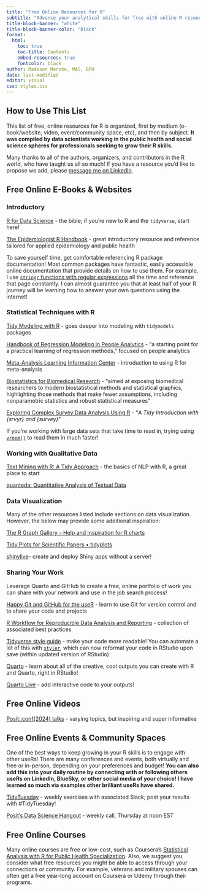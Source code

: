 ```yaml
---
title: "Free Online Resources for R"
subtitle: "Advance your analytical skills for free with online R resources"
title-block-banner: "white"
title-block-banner-color: "black"
format: 
  html:
    toc: true
    toc-title: Contents
    embed-resources: true
    fontcolor: black
author: Madison Merzke, MAS, BPH
date: last-modified
editor: visual
css: styles.css
---
```


## How to Use This List

This list of free, online resources for R is organized, first by medium (e-book/website, video, event/community space, etc), and then by subject. **It was compiled by data scientists working in the public health and social science spheres for professionals seeking to grow their R skills.**

Many thanks to all of the authors, organizers, and contributors in the R world, who have taught us all so much! If you have a resource you'd like to propose we add, please [message me on LinkedIn](https://www.linkedin.com/in/madisonmerzke/).

## Free Online E-Books & Websites

### Introductory

[R for Data Science](https://r4ds.hadley.nz/) - the bible; if you're new to R and the `tidyverse`, start here!

[The Epidemiologist R Handbook](https://epirhandbook.com/en/) - great introductory resource and reference tailored for applied epidemiology and public health

::: callout-important
To save yourself time, get comfortable referencing R package documentation! Most common packages have fantastic, easily accessible online documentation that provide details on how to use them. For example, I use [`stringr` functions with regular expressions](https://stringr.tidyverse.org/articles/regular-expressions.html) all the time and reference that page constantly. I can almost guarantee you that at least half of your R journey will be learning how to answer your own questions using the internet!
:::

### Statistical Techniques with R

[Tidy Modeling with R](https://www.tmwr.org/) - goes deeper into modeling with `tidymodels` packages

[Handbook of Regression Modeling in People Analytics](https://peopleanalytics-regression-book.org/) - "a starting point for a practical learning of regression methods," focused on people analytics

[Meta-Analysis Learning Information Center](https://www.meta-analysis-learning-information-center.com/getting-started-with-meta-analysis) - introduction to using R for meta-analysis

[Biostatistics for Biomedical Research](https://hbiostat.org/bbr/) - "aimed at exposing biomedical researchers to modern biostatistical methods and statistical graphics, highlighting those methods that make fewer assumptions, including nonparametric statistics and robust statistical measures"

[Exploring Complex Survey Data Analysis Using R](https://tidy-survey-r.github.io/tidy-survey-book/) - "*A Tidy Introduction with {srvyr} and {survey}*"

::: callout-tip
If you're working with large data sets that take time to read in, trying using [`vroom()`](https://vroom.r-lib.org/) to read them in much faster!
:::

### Working with Qualitative Data

[Text Mining with R: A Tidy Approach](https://www.tidytextmining.com/) - the basics of NLP with R, a great place to start

[quanteda: Quantitative Analysis of Textual Data](https://quanteda.io/articles/quickstart.html)

### Data Visualization

Many of the other resources listed include sections on data visualization. However, the below may provide some additional inspiration:

[The R Graph Gallery – Help and inspiration for R charts](https://r-graph-gallery.com/)

[Tidy Plots for Scientific Papers • tidyplots](https://jbengler.github.io/tidyplots/)

[shinylive](https://posit-dev.github.io/r-shinylive/)- create and deploy Shiny apps without a server!

### Sharing Your Work

::: callout-tip
Leverage Quarto and GitHub to create a free, online portfolio of work you can share with your network and use in the job search process!
:::

[Happy Git and GitHub for the useR](https://happygitwithr.com/) - learn to use Git for version control and to share your code and projects

[R Workflow for Reproducible Data Analysis and Reporting](https://hbiostat.org/rflow/) - collection of associated best practices

[Tidyverse style guide](https://style.tidyverse.org/) - make your code more readable! You can automate a lot of this with [`styler`](https://styler.r-lib.org/), which can now reformat your code in RStudio upon save (within updated version of RStudio)

[Quarto](https://quarto.org/docs/guide/) - learn about all of the creative, cool outputs you can create with R and Quarto, right in RStudio!

[Quarto Live](https://r-wasm.github.io/quarto-live/) - add interactive code to your outputs!

## Free Online Videos

[Posit::conf(2024) talks](https://www.youtube.com/playlist?list=PL9HYL-VRX0oSFkdF4fJeY63eGDvgofcbn) - varying topics, but inspiring and super informative

## Free Online Events & Community Spaces

::: callout-tip
One of the best ways to keep growing in your R skills is to engage with other useRs! There are many conferences and events, both virtually and free or in-person, depending on your preferences and budget! **You can also add this into your daily routine by connecting with or following others useRs on LinkedIn, BlueSky, or other social media of your choice! I have learned so much via examples other brilliant useRs have shared.**
:::

[TidyTuesday](https://github.com/rfordatascience/tidytuesday) - weekly exercises with associated Slack; post your results with #TidyTuesday!

[Posit's Data Science Hangout](https://posit.co/data-science-hangout/) - weekly call, Thursday at noon EST

## Free Online Courses

Many online courses are free or low-cost, such as Coursera's [Statistical Analysis with R for Public Health Specialization](https://www.coursera.org/specializations/statistical-analysis-r-public-health). Also, we suggest you consider what free resources you might be able to access through your connections or community. For example, veterans and military spouses can often get a free year-long account on Coursera or Udemy through their programs.
